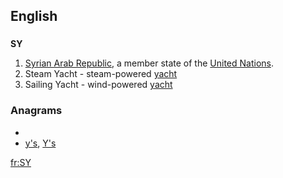 {{also|sy|Sy|.sy}}
==English==

==={{abbreviation}}===
'''SY'''

# [[Syrian Arab Republic]], a member state of the [[United Nations]].
# Steam Yacht - steam-powered [[yacht]]
# Sailing Yacht - wind-powered [[yacht]]

===Anagrams===
* {{alphagram|sy}}
* [[y's#English|y's]], [[Y's#English|Y's]]


[[fr:SY]]